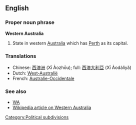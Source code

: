 ==English==

===Proper noun phrase===
'''Western Australia'''

#State in western [[Australia]] which has [[Perth]] as its capital.
[[Category:Political subdivisions]]

===Translations===
*Chinese: [[西澳洲]] (Xī Àozhōu); full: [[西澳大利亞]] (Xī Àodàlìyǎ)
*Dutch: [[West-Australië]]
*French: [[Australie-Occidentale]] {{f}}

===See also===
*[[WA]]
*[[w:Western Australia|Wikipedia article on Western Australia]]